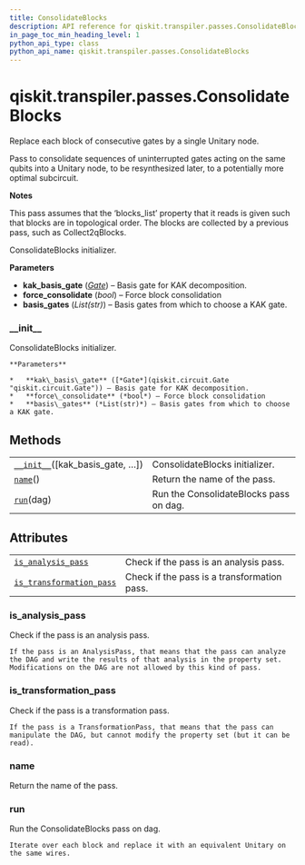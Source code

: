 ```yaml
---
title: ConsolidateBlocks
description: API reference for qiskit.transpiler.passes.ConsolidateBlocks
in_page_toc_min_heading_level: 1
python_api_type: class
python_api_name: qiskit.transpiler.passes.ConsolidateBlocks
---
```


# qiskit.transpiler.passes.ConsolidateBlocks

<Class id="qiskit.transpiler.passes.ConsolidateBlocks" isDedicatedPage={true} github="https://github.com/qiskit/qiskit/tree/stable/0.17/qiskit/transpiler/passes/optimization/consolidate_blocks.py" signature="ConsolidateBlocks(*args, **kwargs)" modifiers="class">
  Replace each block of consecutive gates by a single Unitary node.

  Pass to consolidate sequences of uninterrupted gates acting on the same qubits into a Unitary node, to be resynthesized later, to a potentially more optimal subcircuit.

  **Notes**

  This pass assumes that the ‘blocks\_list’ property that it reads is given such that blocks are in topological order. The blocks are collected by a previous pass, such as Collect2qBlocks.

  ConsolidateBlocks initializer.

  **Parameters**

  *   **kak\_basis\_gate** ([*Gate*](qiskit.circuit.Gate "qiskit.circuit.Gate")) – Basis gate for KAK decomposition.
  *   **force\_consolidate** (*bool*) – Force block consolidation
  *   **basis\_gates** (*List(str)*) – Basis gates from which to choose a KAK gate.

  ### \_\_init\_\_

  <Function id="qiskit.transpiler.passes.ConsolidateBlocks.__init__" signature="__init__(kak_basis_gate=None, force_consolidate=False, basis_gates=None)">
    ConsolidateBlocks initializer.

    **Parameters**

    *   **kak\_basis\_gate** ([*Gate*](qiskit.circuit.Gate "qiskit.circuit.Gate")) – Basis gate for KAK decomposition.
    *   **force\_consolidate** (*bool*) – Force block consolidation
    *   **basis\_gates** (*List(str)*) – Basis gates from which to choose a KAK gate.
  </Function>

  ## Methods

  |                                                                                                                                                  |                                        |
  | ------------------------------------------------------------------------------------------------------------------------------------------------ | -------------------------------------- |
  | [`__init__`](#qiskit.transpiler.passes.ConsolidateBlocks.__init__ "qiskit.transpiler.passes.ConsolidateBlocks.__init__")(\[kak\_basis\_gate, …]) | ConsolidateBlocks initializer.         |
  | [`name`](#qiskit.transpiler.passes.ConsolidateBlocks.name "qiskit.transpiler.passes.ConsolidateBlocks.name")()                                   | Return the name of the pass.           |
  | [`run`](#qiskit.transpiler.passes.ConsolidateBlocks.run "qiskit.transpiler.passes.ConsolidateBlocks.run")(dag)                                   | Run the ConsolidateBlocks pass on dag. |

  ## Attributes

  |                                                                                                                                                                    |                                             |
  | ------------------------------------------------------------------------------------------------------------------------------------------------------------------ | ------------------------------------------- |
  | [`is_analysis_pass`](#qiskit.transpiler.passes.ConsolidateBlocks.is_analysis_pass "qiskit.transpiler.passes.ConsolidateBlocks.is_analysis_pass")                   | Check if the pass is an analysis pass.      |
  | [`is_transformation_pass`](#qiskit.transpiler.passes.ConsolidateBlocks.is_transformation_pass "qiskit.transpiler.passes.ConsolidateBlocks.is_transformation_pass") | Check if the pass is a transformation pass. |

  ### is\_analysis\_pass

  <Function id="qiskit.transpiler.passes.ConsolidateBlocks.is_analysis_pass" signature="is_analysis_pass" modifiers="property">
    Check if the pass is an analysis pass.

    If the pass is an AnalysisPass, that means that the pass can analyze the DAG and write the results of that analysis in the property set. Modifications on the DAG are not allowed by this kind of pass.
  </Function>

  ### is\_transformation\_pass

  <Function id="qiskit.transpiler.passes.ConsolidateBlocks.is_transformation_pass" signature="is_transformation_pass" modifiers="property">
    Check if the pass is a transformation pass.

    If the pass is a TransformationPass, that means that the pass can manipulate the DAG, but cannot modify the property set (but it can be read).
  </Function>

  ### name

  <Function id="qiskit.transpiler.passes.ConsolidateBlocks.name" signature="name()">
    Return the name of the pass.
  </Function>

  ### run

  <Function id="qiskit.transpiler.passes.ConsolidateBlocks.run" signature="run(dag)">
    Run the ConsolidateBlocks pass on dag.

    Iterate over each block and replace it with an equivalent Unitary on the same wires.
  </Function>
</Class>


